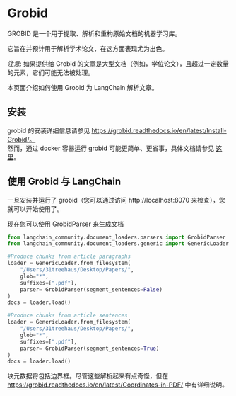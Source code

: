 # Grobid

GROBID 是一个用于提取、解析和重构原始文档的机器学习库。

它旨在并预计用于解析学术论文，在这方面表现尤为出色。

*注意*: 如果提供给 Grobid 的文章是大型文档（例如，学位论文），且超过一定数量的元素，它们可能无法被处理。

本页面介绍如何使用 Grobid 为 LangChain 解析文章。

## 安装
grobid 的安装详细信息请参见 https://grobid.readthedocs.io/en/latest/Install-Grobid/。  
然而，通过 docker 容器运行 grobid 可能更简单、更省事，具体文档请参见 [这里](https://grobid.readthedocs.io/en/latest/Grobid-docker/)。

## 使用 Grobid 与 LangChain

一旦安装并运行了 grobid（您可以通过访问 http://localhost:8070 来检查），您就可以开始使用了。

现在您可以使用 GrobidParser 来生成文档
```python
from langchain_community.document_loaders.parsers import GrobidParser
from langchain_community.document_loaders.generic import GenericLoader

#Produce chunks from article paragraphs
loader = GenericLoader.from_filesystem(
    "/Users/31treehaus/Desktop/Papers/",
    glob="*",
    suffixes=[".pdf"],
    parser= GrobidParser(segment_sentences=False)
)
docs = loader.load()

#Produce chunks from article sentences
loader = GenericLoader.from_filesystem(
    "/Users/31treehaus/Desktop/Papers/",
    glob="*",
    suffixes=[".pdf"],
    parser= GrobidParser(segment_sentences=True)
)
docs = loader.load()
```
块元数据将包括边界框。尽管这些解析起来有点奇怪，但在 https://grobid.readthedocs.io/en/latest/Coordinates-in-PDF/ 中有详细说明。